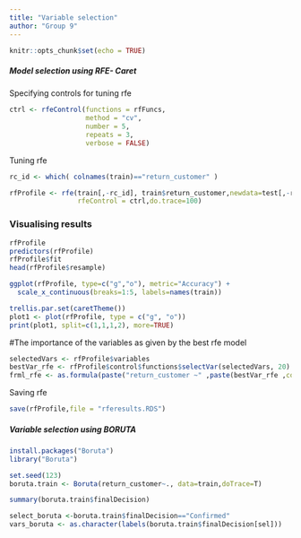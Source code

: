 ```yaml
---
title: "Variable selection"
author: "Group 9"
---
```


```r
knitr::opts_chunk$set(echo = TRUE)
```
##### Model selection using RFE- Caret #####

Specifying controls for tuning rfe 

```r
ctrl <- rfeControl(functions = rfFuncs,
                   method = "cv",
                   number = 5,
                   repeats = 3,
                   verbose = FALSE)
```

Tuning rfe 
```r
rc_id <- which( colnames(train)=="return_customer" )

rfProfile <- rfe(train[,-rc_id], train$return_customer,newdata=test[,-rc_id],
                 rfeControl = ctrl,do.trace=100)
```


### Visualising results ###

```r
rfProfile
predictors(rfProfile)
rfProfile$fit
head(rfProfile$resample)

ggplot(rfProfile, type=c("g","o"), metric="Accuracy") + 
  scale_x_continuous(breaks=1:5, labels=names(train))

trellis.par.set(caretTheme())
plot1 <- plot(rfProfile, type = c("g", "o"))
print(plot1, split=c(1,1,1,2), more=TRUE)
```



#The importance of the variables as given by the best rfe model

```r
selectedVars <- rfProfile$variables
bestVar_rfe <- rfProfile$control$functions$selectVar(selectedVars, 20)
frml_rfe <- as.formula(paste("return_customer ~" ,paste(bestVar_rfe ,collapse ="+"),sep=""))
```

Saving rfe 

```r
save(rfProfile,file = "rferesults.RDS")
```


##### Variable selection using BORUTA #####

```r
install.packages("Boruta")
library("Boruta")

set.seed(123)
boruta.train <- Boruta(return_customer~., data=train,doTrace=T)

summary(boruta.train$finalDecision)

select_boruta <-boruta.train$finalDecision=="Confirmed"
vars_boruta <- as.character(labels(boruta.train$finalDecision[sel]))
```



